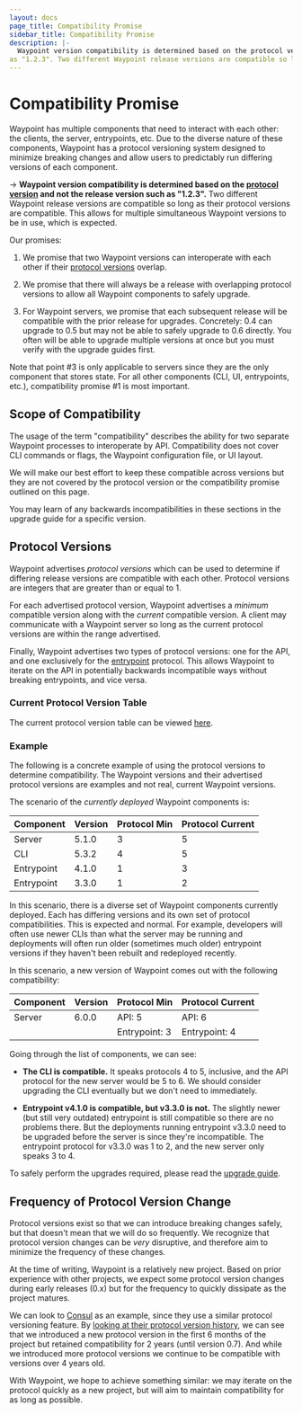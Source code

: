 ```yaml
---
layout: docs
page_title: Compatibility Promise
sidebar_title: Compatibility Promise
description: |-
  Waypoint version compatibility is determined based on the protocol version and not the release version such
as "1.2.3". Two different Waypoint release versions are compatible so long as their protocol versions are compatible.
---
```


# Compatibility Promise

Waypoint has multiple components that need to interact with each other:
the clients, the server, entrypoints, etc. Due to the diverse nature of these
components, Waypoint has a protocol versioning system designed to minimize
breaking changes and allow users to predictably run differing versions of
each component.

-> **Waypoint version compatibility is determined based on the
[protocol version](#protocol-versions) and not the release version such
as "1.2.3".** Two different Waypoint release versions are compatible so
long as their protocol versions are compatible. This allows for multiple
simultaneous Waypoint versions to be in use, which is expected.

Our promises:

1. We promise that two Waypoint versions can interoperate with each other if their
   [protocol versions](#protocol-versions) overlap.

2. We promise that there will always be a release with overlapping protocol
   versions to allow all Waypoint components to safely upgrade.

3. For Waypoint servers, we promise that each subsequent release will be compatible with the
   prior release for upgrades. Concretely: 0.4 can upgrade to 0.5 but
   may not be able to safely upgrade to 0.6 directly. You often will be
   able to upgrade multiple versions at once but you must verify with the
   upgrade guides first.

Note that point #3 is only applicable to servers since they are the only
component that stores state. For all other components (CLI, UI, entrypoints,
etc.), compatibility promise #1 is most important.

## Scope of Compatibility

The usage of the term "compatibility" describes the ability for two
separate Waypoint processes to interoperate by API. Compatibility does
not cover CLI commands or flags, the Waypoint configuration file, or UI
layout.

We will make our best effort to keep these compatible across versions
but they are not covered by the protocol version or the compatibility
promise outlined on this page.

You may learn of any backwards incompatibilities in these sections
in the upgrade guide for a specific version.

## Protocol Versions

Waypoint advertises _protocol versions_ which can be used to determine
if differing release versions are compatible with each other. Protocol
versions are integers that are greater than or equal to 1.

For each advertised protocol version, Waypoint advertises a _minimum_
compatible version along with the _current_ compatible version. A client
may communicate with a Waypoint server so long as the current protocol
versions are within the range advertised.

Finally, Waypoint advertises two types of protocol versions: one for
the API, and one exclusively for the [entrypoint](/docs/entrypoint) protocol.
This allows Waypoint to iterate on the API in potentially backwards
incompatible ways without breaking entrypoints, and vice versa.

### Current Protocol Version Table

The current protocol version table can be viewed [here](/docs/upgrading/protocol-table).

### Example

The following is a concrete example of using the protocol versions to
determine compatibility. The Waypoint versions and their advertised protocol
versions are examples and not real, current Waypoint versions.

The scenario of the _currently deployed_ Waypoint components is:

| Component  | Version | Protocol Min | Protocol Current |
| ---------- | ------- | ------------ | ---------------- |
| Server     | 5.1.0   | 3            | 5                |
| CLI        | 5.3.2   | 4            | 5                |
| Entrypoint | 4.1.0   | 1            | 3                |
| Entrypoint | 3.3.0   | 1            | 2                |

In this scenario, there is a diverse set of Waypoint components currently
deployed. Each has differing versions and its own set of protocol compatibilities.
This is expected and normal. For example, developers will often use newer
CLIs than what the server may be running and deployments will often run older
(sometimes much older) entrypoint versions if they haven't been rebuilt and
redeployed recently.

In this scenario, a new version of Waypoint comes out with the following compatibility:

| Component | Version | Protocol Min  | Protocol Current |
| --------- | ------- | ------------- | ---------------- |
| Server    | 6.0.0   | API: 5        | API: 6           |
|           |         | Entrypoint: 3 | Entrypoint: 4    |

Going through the list of components, we can see:

- **The CLI is compatible.** It speaks protocols 4 to 5, inclusive, and the
  API protocol for the new server would be 5 to 6. We should consider
  upgrading the CLI eventually but we don't need to immediately.

- **Entrypoint v4.1.0 is compatible, but v3.3.0 is not.** The slightly
  newer (but still very outdated) entrypoint is still compatible so there
  are no problems there. But the deployments running entrypoint v3.3.0
  need to be upgraded before the server is since they're incompatible.
  The entrypoint protocol for v3.3.0 was 1 to 2, and the new server
  only speaks 3 to 4.

To safely perform the upgrades required, please read the
[upgrade guide](/docs/upgrading).

## Frequency of Protocol Version Change

Protocol versions exist so that we can introduce breaking changes safely,
but that doesn't mean that we will do so frequently. We recognize that protocol
version changes can be _very_ disruptive, and therefore aim to minimize
the frequency of these changes.

At the time of writing, Waypoint is a relatively new project. Based on
prior experience with other projects, we expect some protocol version changes
during early releases (0.x) but for the frequency to quickly dissipate as
the project matures.

We can look to [Consul](https://www.consul.io) as an example, since they use
a similar protocol versioning feature. By
[looking at their protocol version history](https://www.consul.io/docs/upgrading/compatibility),
we can see that we introduced a new protocol version in the first 6 months
of the project but retained compatibility for 2 years (until version 0.7).
And while we introduced more protocol versions we continue to be compatible
with versions over 4 years old.

With Waypoint, we hope to achieve something similar: we may iterate on the
protocol quickly as a new project, but will aim to maintain compatibility
for as long as possible.
